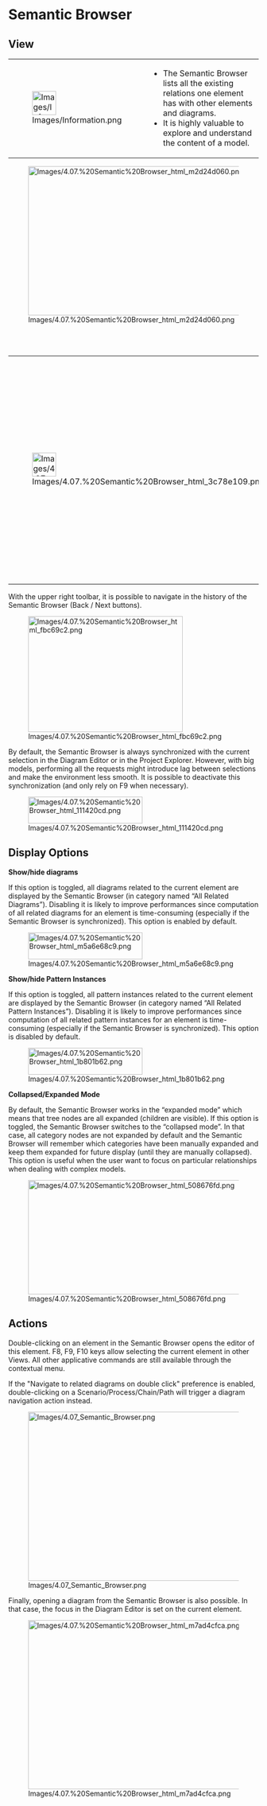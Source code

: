 
= Semantic Browser =

== View ==

{| border="1"
|-
| 
[[Image:Images/Information.png|48x48px]]
|
<ul>
<li>The Semantic Browser lists all the existing relations one element has with other elements and diagrams.</li>
<li>It is highly valuable to explore and understand the content of a model.</li>
</ul>
|}


[[Image:Images/4.07.%20Semantic%20Browser_html_m2d24d060.png|900x300px]]


<br>
<br>


{| border="1"
|-
| 
[[Image:Images/4.07.%20Semantic%20Browser_html_3c78e109.png|48x48px]]


| 
Control 				double-click (or typing F9) on an element in the Semantic Browser 				automatically makes it the &ldquo;current element&rdquo;. Typing 				F9 on an element on a diagram or in the 				Project Explorer instantaneously brings the Semantic Browser 				focused on this element.


|}  
With the upper right toolbar, it is possible to navigate in the history of the Semantic Browser (Back / Next buttons).


[[Image:Images/4.07.%20Semantic%20Browser_html_fbc69c2.png|311x233px]]


By default, the Semantic Browser is always synchronized with the current selection in the Diagram Editor or in the Project Explorer. However, with big models, performing all the requests might introduce lag between selections and make the environment less smooth. It is possible to deactivate this synchronization (and only rely on F9 when necessary).


[[Image:Images/4.07.%20Semantic%20Browser_html_111420cd.png|230x54px]]


== Display Options ==

'''Show/hide diagrams'''


If this option is toggled, all diagrams related to the current element are displayed by the Semantic Browser (in category named &ldquo;All Related Diagrams&rdquo;). Disabling it is likely to improve performances since computation of all related diagrams for an element is time-consuming (especially if the Semantic Browser is synchronized). This option is enabled by default.


[[Image:Images/4.07.%20Semantic%20Browser_html_m5a6e68c9.png|230x54px]]


'''Show/hide Pattern Instances'''


If this option is toggled, all pattern instances related to the current element are displayed by the Semantic Browser (in category named &ldquo;All Related Pattern Instances&rdquo;). Disabling it is likely to improve performances since computation of all related pattern instances for an element is time-consuming (especially if the Semantic Browser is synchronized). This option is disabled by default.


[[Image:Images/4.07.%20Semantic%20Browser_html_1b801b62.png|230x54px]]


'''Collapsed/Expanded Mode'''


By default, the Semantic Browser works in the &ldquo;expanded mode&rdquo; which means that tree nodes are all expanded (children are visible). If this option is toggled, the Semantic Browser switches to the &ldquo;collapsed mode&rdquo;. In that case, all category nodes are not expanded by default and the Semantic Browser will remember which categories have been manually expanded and keep them expanded for future display (until they are manually collapsed). This option is useful when the user want to focus on particular relationships when dealing with complex models.


[[Image:Images/4.07.%20Semantic%20Browser_html_508676fd.png|900x230px]]


== Actions ==

Double-clicking on an element in the Semantic Browser opens the editor of this element. F8, F9, F10 keys allow selecting the current element in other Views. All other applicative commands are still available through the contextual menu.

If the "Navigate to related diagrams on double click" preference is enabled, double-clicking on a Scenario/Process/Chain/Path will trigger a diagram navigation action instead.


[[Image:Images/4.07_Semantic_Browser.png|900x340px]]


Finally, opening a diagram from the Semantic Browser is also possible. In that case, the focus in the Diagram Editor is set on the current element.


[[Image:Images/4.07.%20Semantic%20Browser_html_m7ad4cfca.png|900x340px]]

